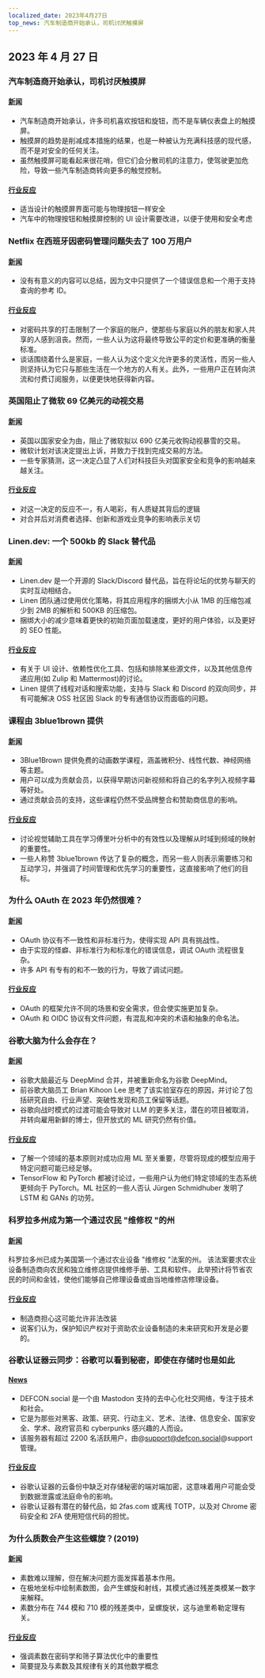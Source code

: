 ```yaml
---
localized_date: 2023年4月27日
top_news: 汽车制造商开始承认，司机讨厌触摸屏
---
```




<CallToAction />

<Steps>

## 2023 年 4 月 27 日

### 汽车制造商开始承认，司机讨厌触摸屏

#### [新闻](https://slate.com/business/2023/04/cars-buttons-touchscreens-vw-porsche-nissan-hyundai.html)

- 汽车制造商开始承认，许多司机喜欢按钮和旋钮，而不是车辆仪表盘上的触摸屏。
- 触摸屏的趋势是削减成本措施的结果，也是一种被认为充满科技感的现代感，而不是对安全的任何关注。
- 虽然触摸屏可能看起来很花哨，但它们会分散司机的注意力，使驾驶更加危险，导致一些汽车制造商转向更多的触觉控制。

#### [行业反应](http://news.ycombinator.com/item?id=35720865)

- 适当设计的触摸屏界面可能与物理按钮一样安全
- 汽车中的物理按钮和触摸屏控制的 UI 设计需要改进，以便于使用和安全考虑

### Netflix 在西班牙因密码管理问题失去了 100 万用户

#### [新闻](https://www.bloomberg.com/news/articles/2023-04-25/netflix-loses-1-million-users-in-spain-over-password-policing)

- 没有有意义的内容可以总结，因为文中只提供了一个错误信息和一个用于支持查询的参考 ID。

#### [行业反应](http://news.ycombinator.com/item?id=35710269)

- 对密码共享的打击限制了一个家庭的账户，使那些与家庭以外的朋友和家人共享的人感到沮丧。然而，一些人认为这将最终导致公平的定价和更准确的衡量标准。
- 谈话围绕着什么是家庭，一些人认为这个定义允许更多的灵活性，而另一些人则坚持认为它只与那些生活在一个地方的人有关。此外，一些用户正在转向洪流和付费订阅服务，以便更快地获得新内容。

### 英国阻止了微软 69 亿美元的动视交易

#### [新闻](https://www.bloomberg.com/news/articles/2023-04-26/microsoft-s-69-billion-activision-deal-blocked-by-uk-watchdog)

- 英国以国家安全为由，阻止了微软拟以 690 亿美元收购动视暴雪的交易。
- 微软计划对该决定提出上诉，并致力于找到完成交易的方法。
- 一些专家猜测，这一决定凸显了人们对科技巨头对国家安全和竞争的影响越来越关注。

#### [行业反应](http://news.ycombinator.com/item?id=35711968)

- 对这一决定的反应不一，有人喝彩，有人质疑其背后的逻辑
- 对合并后对消费者选择、创新和游戏业竞争的影响表示关切

### Linen.dev: 一个 500kb 的 Slack 替代品

#### [新闻](https://www.linen.dev/s/linen/t/10511167/linen-dev-the-500kb-slack-alternative)

- Linen.dev 是一个开源的 Slack/Discord 替代品，旨在将论坛的优势与聊天的实时互动相结合。
- Linen 团队通过使用优化策略，将其应用程序的捆绑大小从 1MB 的压缩包减少到 2MB 的解析和 500KB 的压缩包。
- 捆绑大小的减少意味着更快的初始页面加载速度，更好的用户体验，以及更好的 SEO 性能。

#### [行业反应](http://news.ycombinator.com/item?id=35718417)

- 有关于 UI 设计、依赖性优化工具、包括和排除某些源文件，以及其他信息传递应用(如 Zulip 和 Mattermost)的讨论。
- Linen 提供了线程对话和搜索功能，支持与 Slack 和 Discord 的双向同步，并有可能解决 OSS 社区因 Slack 的专有通信协议而面临的问题。

### 课程由 3blue1brown 提供

#### [新闻](https://www.3blue1brown.com/)

- 3Blue1Brown 提供免费的动画数学课程，涵盖微积分、线性代数、神经网络等主题。
- 用户可以成为贡献会员，以获得早期访问新视频和将自己的名字列入视频字幕等好处。
- 通过贡献会员的支持，这些课程仍然不受品牌整合和赞助商信息的影响。

#### [行业反应](http://news.ycombinator.com/item?id=35714228)

- 讨论视觉辅助工具在学习傅里叶分析中的有效性以及理解从时域到频域的映射的重要性。
- 一些人称赞 3blue1brown 传达了复杂的概念，而另一些人则表示需要练习和互动学习，并强调了时间管理和优先学习的重要性，这直接影响了他们的目标。

### 为什么 OAuth 在 2023 年仍然很难？

#### [新闻](https://www.nango.dev/blog/why-is-oauth-still-hard)

- OAuth 协议有不一致性和非标准行为，使得实现 API 具有挑战性。
- 由于实现的怪癖、非标准行为和标准化的错误信息，调试 OAuth 流程很复杂。
- 许多 API 有专有的和不一致的行为，导致了调试问题。

#### [行业反应](http://news.ycombinator.com/item?id=35713518)

- OAuth 的框架允许不同的场景和安全需求，但会使实施更加复杂。
- OAuth 和 OIDC 协议有文件问题，有混乱和冲突的术语和抽象的命名法。

### 谷歌大脑为什么会存在？

#### [新闻](https://www.moderndescartes.com/essays/why_brain/)

- 谷歌大脑最近与 DeepMind 合并，并被重新命名为谷歌 DeepMind。
- 前谷歌大脑员工 Brian Kihoon Lee 思考了该实验室存在的原因，并讨论了包括研究自由、行业声望、突破性发现和员工保留等话题。
- 谷歌向战时模式的过渡可能会导致对 LLM 的更多关注，潜在的项目被取消，并转向雇用新鲜的博士，但开放式的 ML 研究仍然有价值。

#### [行业反应](http://news.ycombinator.com/item?id=35716216)

- 了解一个领域的基本原则对成功应用 ML 至关重要，尽管将现成的模型应用于特定问题可能已经足够。
- TensorFlow 和 PyTorch 都被讨论过，一些用户认为他们特定领域的生态系统更倾向于 PyTorch。ML 社区的一些人否认 Jürgen Schmidhuber 发明了 LSTM 和 GANs 的功劳。

### 科罗拉多州成为第一个通过农民 "维修权 "的州

#### [新闻](https://www.wivb.com/news/colorado-becomes-1st-to-pass-right-to-repair-for-farmers/)

科罗拉多州已成为美国第一个通过农业设备 "维修权 "法案的州。
该法案要求农业设备制造商向农民和独立维修店提供维修手册、工具和软件。
此举预计将节省农民的时间和金钱，使他们能够自己修理设备或由当地维修店修理设备。

#### [行业反应](http://news.ycombinator.com/item?id=35714294)

- 制造商担心这可能允许非法改装
- 说客们认为，保护知识产权对于资助农业设备制造的未来研究和开发是必要的。

### 谷歌认证器云同步：谷歌可以看到秘密，即使在存储时也是如此

#### [News](https://defcon.social/@mysk/110262313275622023)

- DEFCON.social 是一个由 Mastodon 支持的去中心化社交网络，专注于技术和社会。
- 它是为那些对黑客、政策、研究、行动主义、艺术、法律、信息安全、国家安全、学术、政府官员和 cyberpunks 感兴趣的人而设。
- 该服务器有超过 2200 名活跃用户，由@support@defcon.social@support 管理。

#### [行业反应](http://news.ycombinator.com/item?id=35708869)

- 谷歌认证器的云备份中缺乏对存储秘密的端对端加密，这意味着用户可能会受到数据泄露或法庭命令的影响。
- 谷歌认证器有潜在的替代品，如 2fas.com 或离线 TOTP，以及对 Chrome 密码安全和 2FA 使用短信代码的担忧。

### 为什么质数会产生这些螺旋？(2019)

#### [新闻](https://www.3blue1brown.com/lessons/prime-spirals)

- 素数难以理解，但在解决问题方面发挥着基本作用。
- 在极地坐标中绘制素数图，会产生螺旋和射线，其模式通过残差类模某一数字来解释。
- 素数分布在 744 模和 710 模的残差类中，呈螺旋状，这与迪里希勒定理有关。

#### [行业反应](http://news.ycombinator.com/item?id=35708359)

- 强调素数在密码学和筛子算法优化中的重要性
- 简要提及与素数及其规律有关的其他数学概念

</Steps>
